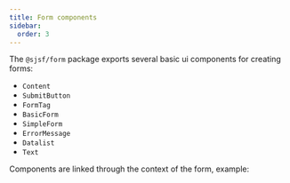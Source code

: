```yaml
---
title: Form components
sidebar:
  order: 3
---
```




The `@sjsf/form` package exports several basic ui components for creating forms:

- `Content`
- `SubmitButton`
- `FormTag`
- `BasicForm`
- `SimpleForm`
- `ErrorMessage`
- `Datalist`
- `Text`

Components are linked through the context of the form, example:

<Code code={basicFromCode} lang="svelte" title="basic-form.svelte" />
